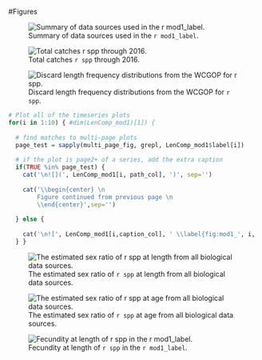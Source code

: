 

<!-- ====================================================================== -->
<!-- **************************             ******************************* --> 
<!-- **************************BEGIN FIGURES******************************* --> 
<!-- **************************             ******************************* -->
<!-- ====================================================================== -->
\FloatBarrier

\newpage


#Figures
\newpage

<!-- ====================================================================== --> 
<!-- *********************INTRODUCTION FIGURES***************************** --> 
<!-- ====================================================================== --> 
  
<!-- 
![Map showing the state boundary lines for management of the recreational fishing fleets.  CRFS Districts 1-6 in California are presented as well as the WDFW Recreational Management Areas in Washington.  Florence, OR is shown as a potential location of model stratification. \label{fig:boundary_map}](Figures/boundary_map.png) 
-->



<!-- ********************************************************************** --> 
<!-- *************************Data FIGURES********************************* --> 
<!-- ********************************************************************** -->
  
![Summary of data sources used in the `r mod1_label`. \label{fig:data_plot}](r4ss/plots_mod1/data_plot.png)



\FloatBarrier

<!-- ********************************************************************** --> 
<!-- ******************Commercial landings FIGURES************************* --> 
<!-- *either read in data to create figure or load in figures from analyst* --> 
<!-- *******************one example of each here*************************** -->
  
![Total catches `r spp` through 2016. \label{fig:Catch}](r4ss/plots_mod1/catch2 landings stacked.png)
  
  
  
\FloatBarrier

<!-- ********************************************************************** --> 
<!-- *****************Commercial Discards FIGURES************************** --> 
<!-- ********************************************************************** -->
  
![Discard length frequency distributions from the WCGOP for `r spp`. \label{fig:WCGOP_discard}](Figures/discardLengthComps.png)





<!-- ********************************************************************** -->
<!-- ************Recreational Landings and Discards FIGURES**************** --> 
<!-- ********************************************************************** -->
  
  
  
  
  
  
  
\FloatBarrier

<!-- ********************************************************************** -->
<!-- ****************Oregon commercial logbook FIGURES********************* -->
<!-- ********************************************************************** --> 
  
  
  
  
  \FloatBarrier

<!-- ********************************************************************** -->
<!-- ***************Recreational dockside survey FIGURES********************--> 
<!-- ********************************************************************** -->
  
  
  
  
  
  
  
  
  
  \FloatBarrier

<!-- ********************************************************************** -->
<!-- *************Recreational onboard observer FIGURES******************** --> 
<!-- ********************************************************************** -->
  
  
  
  
  
  
  
  
  \FloatBarrier

<!-- ====================================================================== -->
<!-- *****************                             ************************ -->
<!-- *****************START BIOLOGICAL DATA FIGURES************************ --> 
<!-- *****************                            ************************ -->
<!-- ====================================================================== -->
  
  
  
<!-- ********************************************************************** -->
<!-- ****************Length and Age Composition FIGURES******************** --> 
<!-- ********************************************************************** -->
  
  
<!-- ***********MODEL 1**************************************************** -->
  
```r
# Plot all of the timeseries plots
for(i in 1:10) { #dim(LenComp_mod1)[1]) {
  
  # find matches to multi-page plots
  page_test = sapply(multi_page_fig, grepl, LenComp_mod1$label[i])
  
  # if the plot is page2+ of a series, add the extra caption
  if(TRUE %in% page_test) {
    cat('\n![](', LenComp_mod1[i, path_col], ')', sep='')
    
    cat('\\begin{center} \n
        Figure continued from previous page \n
        \\end{center}',sep='')
    
  } else {
    
    cat('\n![', LenComp_mod1[i,caption_col], ' \\label{fig:mod1_', i, '_', LenComp_mod1[i, label_col], '}](', LenComp_mod1[i, path_col], ')\n', sep='')
  } }
```







\FloatBarrier

<!--RESEARCH Age and lengh composition figures-->
  
  
  
  
<!-- ********************************************************************** -->
<!-- *****************Maturity and Fecundity FIGURES*********************** --> 
<!-- ********************************************************************** -->
![The estimated sex ratio of `r spp` at length from all biological data sources. \label{fig:sexratio}](Figures/allSexRatios.png)

![The estimated sex ratio of `r spp` at age from all biological data sources. \label{fig:sexratio_Age}](Figures/allSexRatiosAge.png)

![Fecundity at length of `r spp` in the `r mod1_label`. \label{fig:fecundity}](r4ss/plots_mod1/bio9_fecundity_len.png)


\FloatBarrier

<!-- ********************************************************************** -->
<!-- **********************Age structure FIGURES*************************** --> 
<!-- ********************************************************************** -->
  
  
  
  
  
  
  
  
<!-- ********************************************************************** -->
<!-- ****************Aging Precision and Bias FIGURES********************** --> 
<!-- ********************************************************************** -->
  
  
  
  
  
  
<!-- ====================================================================== -->
<!-- ******************                           ************************* -->
<!-- ******************END BIOLOGICAL DATA FIGURES************************* --> 
<!-- ******************                           ************************* -->
<!-- ====================================================================== -->
  
  
  
  
  
  
  
  
<!-- ********************************************************************** -->
<!-- **********************Weight-Length FIGURES*************************** --> 
<!-- ********************************************************************** -->
  
  
  
  
  
  
\FloatBarrier

<!-- ********************************************************************** -->
<!-- ***********History of modelleing approaches FIGURES******************* --> 
<!-- ********************************************************************** -->
  
  
  
  
  
<!-- ********************************************************************** -->
<!-- ****************STAR PANEL Recommendations FIGURES******************** --> 
<!-- ********************************************************************** -->
  
  
  
  
  
<!-- ********************************************************************** -->
<!-- ****************Model description section FIGURES********************* --> 
<!-- ********************************************************************** -->
  
  
  
  
\FloatBarrier

<!-- ====================================================================== -->
<!-- *********************BASE MODEL FIGURES******************************* -->
<!-- ====================================================================== -->
  
<!-- ***********MODEL 1 BASE MODEL FIGURES********************************* --> 
  
  
\FloatBarrier


  
  
  
  
<!-- ********************************************************************** -->
<!-- ****************Uncertainty and Sensitivity FIGURES******************* -->
<!-- ********************************************************************** -->
  
<!-- ***********MODEL 1 Uncertainty and Sensitivity FIGURES**************** --> 
  
  
  
  
  
  
  
<!-- ********************************************************************** -->
<!-- *****************Retrospective analysis FIGURES*********************** -->
<!-- ********************************************************************** -->

<!-- ***********MODEL 1 Retrospective analysis FIGURE********************** --> 
  
  
  
  
\FloatBarrier





<!-- ********************************************************************** -->
<!-- ******************Likelihood profile FIGURES************************** --> 
<!-- ********************************************************************** -->
  
<!-- ***********R0 Likelihood profile FIGURES****************************** --> 
  
  
<!-- ***********M Likelihood profile FIGURES******************************* -->
  
  
  
<!-- ***********h Likelihood profile FIGURES******************************* -->
  
  
\FloatBarrier

<!-- ***********Post-STAR M Likelihood profile FIGURES********************* -->
  
  
  
  
  
  
  
<!-- ********************************************************************** -->
<!-- *********************REFERENCE POINTS FIGURES************************* --> 
<!-- ********************************************************************** -->
  
<!-- ***********MODEL 1 REFERENCE POINTS FIGURES*************************** --> 
  
  
  
\FloatBarrier
<!-- ***********MODEL 2 REFERENCE POINTS FIGURES  -- IF NEEDED ************ --> 
  
  
<!-- ***********MODEL 3 REFERENCE POINTS FIGURES  -- IF NEEDED ************ --> 
  
  
  
  
  
  
<!-- ********************************************************************** --> 
<!-- *************************FORECAST FIGURES***************************** --> 
<!-- ********************************************************************** --> 
  
\newpage

